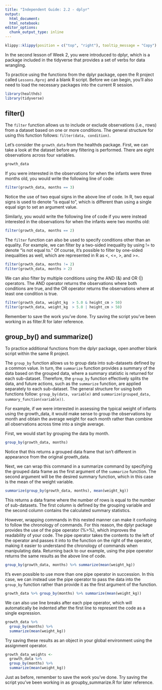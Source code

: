 ```yaml
---
title: "Independent Guide: 2.2 - dplyr"
output: 
  html_document:
  html_notebook:
editor_options: 
  chunk_output_type: inline
---
```


```r
klippy::klippy(position = c("top", "right"), tooltip_message = "Copy")
```

In the second lesson of Week 2, you were introduced to dplyr, which is a package
included in the tidyverse that provides a set of verbs for data wrangling.

To practice using the functions from the dplyr package, open the R project called
`Lessons.Rproj` and a blank R script. Before we can begin, you'll also need to
load the necessary packages into the current R session.

```r
library(healthds)
library(tidyverse)
```

## filter()

The `filter` function allows us to include or exclude observations
(i.e., rows) from a dataset based on one or more conditions. The general
structure for using this function follows: `filter(data, condition)`.

Let's consider the `growth_data` from the healthds package. First, we can take a
look at the dataset before any filtering is performed. There are eight
observations across four variables.

```r
growth_data
```

If you were interested in the observations for when the infants were three
months old, you would write the following line of code:

```r
filter(growth_data, months == 3)
```

Notice the use of two equal signs in the above line of code. In R, two equal
signs is used to denote "is equal to", which is different than using a single
equal sign to set an argument value.

Similarly, you would write the following line of code if you were instead
interested in the observations for when the infants were two months old:

```r
filter(growth_data, months == 2)
```

The `filter` function can also be used to specify conditions other than an
equality. For example, we can filter by a two-sided inequality by using != to
denote "is not equal to." Of course, it's possible to filter by one-sided
inequalities as well, which are represented in R as <, <=, >, and >=.

```r
filter(growth_data, months != 2)
filter(growth_data, months > 2)
```

We can also filter by multiple conditions using the AND (&) and OR (|)
operators. The AND operator returns the observations where both conditions are
true, and the OR operator returns the observations where at least one condition
is true.

```r
filter(growth_data, weight_kg  > 5.0 & height_cm > 50)
filter(growth_data, weight_kg  > 5.0 | height_cm > 50)
```

Remember to save the work you've done. Try saving the script you've been working
in as filter.R for later reference.

## group_by() and summarize()

To practice additional functions from the dplyr package, open another blank
script within the same R project.

The `group_by` function allows us to group data into sub-datasets defined by a
common value. In turn, the `summarize` function provides a summary of the data
based on the grouped data, where a summary statistic is returned for each
sub-dataset. Therefore, the `group_by` function effectively splits the data, and
future actions, such as the `summarize` function, are applied separately to each
sub-dataset. The general structure for using both functions follow:
`group_by(data, variable)` and `summarize(grouped_data, summary_function(variable))`.

For example, if we were interested in assessing the typical weight of infants
using the growth_data, it would make sense to group the observations by month
and obtain the average weight for each month rather than combine all
observations across time into a single average.

First, we would start by grouping the data by month.

```r
group_by(growth_data, months)
```

Notice that this returns a grouped data frame that isn't different in appearance
from the original growth_data.

Next, we can wrap this command in a summarize command by specifying the grouped
data frame as the first argument of the `summarize` function. The second
argument will be the desired summary function, which in this case is the mean
of the weight variable.

```r
summarize(group_by(growth_data, months), mean(weight_kg))
```

This returns a data frame where the number of rows is equal to the number of
sub-datasets. The first column is defined by the grouping variable and the
second column contains the calculated summary statistics.

However, wrapping commands in this nested manner can make it confusing to
follow the chronology of commands. For this reason, the dplyr package provides
the use of the pipe operator (%>%), which improves the readability of your code.
The pipe operator takes the contents to the left of the operator and passes it
into to the function on the right of the operator, making it easier to
understand the chronology of commands when manipulating data. Returning back to
our example, using the pipe operator returns the same results as the above line
of code.

```r
group_by(growth_data, months) %>% summarize(mean(weight_kg))
```

It's even possible to use more than one pipe operator in succession. In this
case, we can instead use the pipe operator to pass the data into the `group_by`
function rather than provide it as the first argument of the function.

```r
growth_data %>% group_by(months) %>% summarize(mean(weight_kg))
```

We can also use line breaks after each pipe operator, which will automatically
be indented after the first line to represent the code as a single expression.

```r
growth_data %>%
  group_by(months) %>%
  summarize(mean(weight_kg))
```

Try saving these results as an object in your global environment using the
assignment operator.

```r
growth_data_weights <-
  growth_data %>%
  group_by(months) %>%
  summarize(mean(weight_kg))
```

Just as before, remember to save the work you've done. Try saving the script
you've been working in as groupby_summarize.R for later reference.
